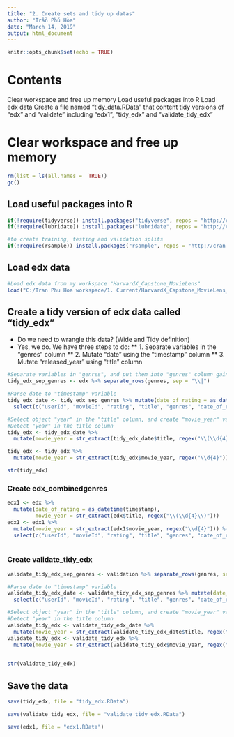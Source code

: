 ```yaml
---
title: "2. Create sets and tidy up datas"
author: "Trần Phú Hòa"
date: "March 14, 2019"
output: html_document
---
```


```r
knitr::opts_chunk$set(echo = TRUE)
```

# Contents
Clear workspace and free up memory
Load useful packages into R
Load edx data
Create a file named "tidy_data.RData" that content tidy versions of "edx" and "validate" including "edx1", "tidy_edx" and "validate_tidy_edx"

# Clear workspace and free up memory
```r
rm(list = ls(all.names =  TRUE))
gc()
```

## Load useful packages into R
```r
if(!require(tidyverse)) install.packages("tidyverse", repos = "http://cran.us.r-project.org")
if(!require(lubridate)) install.packages("lubridate", repos = "http://cran.us.r-project.org")

#to create training, testing and validation splits
if(!require(rsample)) install.packages("rsample", repos = "http://cran.us.r-project.org") 
```

## Load edx data
```r
#Load edx data from my workspace "HarvardX_Capstone_MovieLens"
load("C:/Tran Phu Hoa workspace/1. Current/HarvardX_Capstone_MovieLens_/MediaLens_data.RData")
```

## Create a tidy version of edx data called "tidy_edx"
* Do we need to wrangle this data? (Wide and Tidy definition)
* Yes, we do. We have three steps to do:
** 1. Separate variables in the "genres" column
** 2. Mutate "date" using the "timestamp" column
** 3. Mutate "released_year" using "title" column

```r
#Separate variables in "genres", and put them into "genres" column gain
tidy_edx_sep_genres <- edx %>% separate_rows(genres, sep = "\\|")

#Parse date to "timestamp" variable
tidy_edx_date <- tidy_edx_sep_genres %>% mutate(date_of_rating = as_datetime(timestamp)) %>%
  select(c("userId", "movieId", "rating", "title", "genres", "date_of_rating"))
```

```r
#Select object "year" in the "title" column, and create "movie_year" variable
#Detect "year" in the title column
tidy_edx <- tidy_edx_date %>% 
  mutate(movie_year = str_extract(tidy_edx_date$title, regex("\\(\\d{4}\\)"))) 

tidy_edx <- tidy_edx %>%
  mutate(movie_year = str_extract(tidy_edx$movie_year, regex("\\d{4}")))

str(tidy_edx)
```

### Create edx_combinedgenres

```r
edx1 <- edx %>% 
  mutate(date_of_rating = as_datetime(timestamp), 
         movie_year = str_extract(edx$title, regex("\\(\\d{4}\\)")))
edx1 <- edx1 %>%
  mutate(movie_year = str_extract(edx1$movie_year, regex("\\d{4}"))) %>%
  select(c("userId", "movieId", "rating", "title", "genres", "date_of_rating", "movie_year"))
  
```

### Create validate_tidy_edx
```r
validate_tidy_edx_sep_genres <- validation %>% separate_rows(genres, sep = "\\|")
```

```r
#Parse date to "timestamp" variable
validate_tidy_edx_date <- validate_tidy_edx_sep_genres %>% mutate(date_of_rating = as_datetime(timestamp)) %>%
  select(c("userId", "movieId", "rating", "title", "genres", "date_of_rating"))

#Select object "year" in the "title" column, and create "movie_year" variable
#Detect "year" in the title column
validate_tidy_edx <- validate_tidy_edx_date %>% 
  mutate(movie_year = str_extract(validate_tidy_edx_date$title, regex("\\(\\d{4}\\)")))
validate_tidy_edx <- validate_tidy_edx %>%
  mutate(movie_year = str_extract(validate_tidy_edx$movie_year, regex("\\d{4}")))
  

str(validate_tidy_edx)
```
## Save the data

```r
save(tidy_edx, file = "tidy_edx.RData")
```

```r
save(validate_tidy_edx, file = "validate_tidy_edx.RData")
```

```r
save(edx1, file = "edx1.RData")
```

